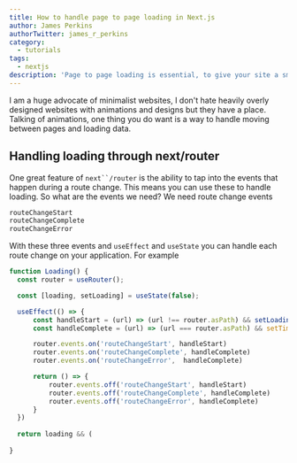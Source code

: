 ```yaml
---
title: How to handle page to page loading in Next.js
author: James Perkins
authorTwitter: james_r_perkins
category:
  - tutorials
tags:
  - nextjs
description: 'Page to page loading is essential, to give your site a smooth experience.'
---
```


I am a huge advocate of minimalist websites, I don't hate heavily overly designed websites with animations and designs but they have a place. Talking of animations, one thing you do want is a way to handle moving between pages and loading data.&#x20;


Handling loading through next/router&#x20;
------------------------------------------

One great feature of `next``/router` is the ability to tap into the events that happen during a route change. This means you can use these to handle loading. So what are the events we need? We need route change events&#x20;

```javascript
routeChangeStart
routeChangeComplete
routeChangeError
```

With these three events and `useEffect` and `useState` you can handle each route change on your application. For example

```javascript
function Loading() {
  const router = useRouter();

  const [loading, setLoading] = useState(false);

  useEffect(() => {
      const handleStart = (url) => (url !== router.asPath) && setLoading(true);
      const handleComplete = (url) => (url === router.asPath) && setTimeout(() =>{setLoading(false)},2000);

      router.events.on('routeChangeStart', handleStart)
      router.events.on('routeChangeComplete', handleComplete)
      router.events.on('routeChangeError',  handleComplete)

      return () => {
          router.events.off('routeChangeStart', handleStart)
          router.events.off('routeChangeComplete', handleComplete)
          router.events.off('routeChangeError', handleComplete)
      }
  })
  
  return loading && (
  
}
```
